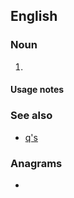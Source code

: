 {{also|qs|Qs|q's}}
==English==

===Noun===
{{head|en|noun form}}

# {{plural of|Q|lang=en}}

====Usage notes====
{{U:en:plurals of letters}}

===See also===
* [[q's]]

===Anagrams===
* {{anagrams|en|a=qs|SQ|sq|sq.}}